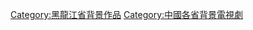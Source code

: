 {{中國行政區劃分類導航|背景電視劇}}

[[Category:黑龍江省背景作品|Category:黑龍江省背景作品]]
[[Category:中國各省背景電視劇|Category:中國各省背景電視劇]]